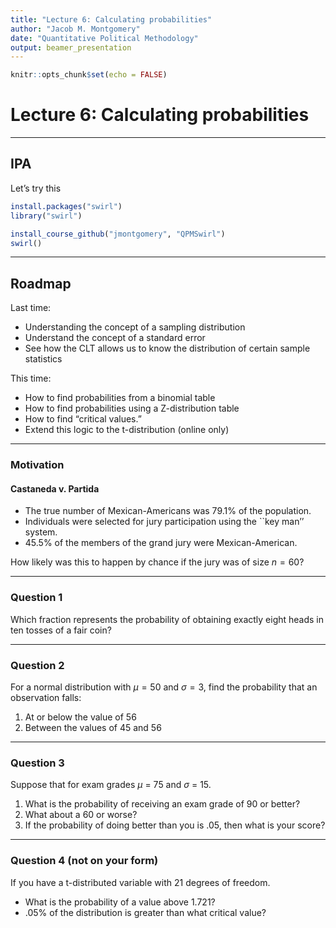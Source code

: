 ```yaml
---
title: "Lecture 6: Calculating probabilities"
author: "Jacob M. Montgomery"
date: "Quantitative Political Methodology"
output: beamer_presentation
---
```


```r
knitr::opts_chunk$set(echo = FALSE)
```





# Lecture 6: Calculating probabilities

----

## IPA

Let's try this


```r
install.packages("swirl")
library("swirl")

install_course_github("jmontgomery", "QPMSwirl")
swirl()
```


-----

## Roadmap

Last time: 

- Understanding the concept of a sampling distribution
- Understand the concept of a standard error
- See how the CLT allows us to know the distribution of certain sample statistics

This time:

- How to find probabilities from a binomial table
- How to find probabilities using a Z-distribution table
- How to find "critical values."
- Extend this logic to the t-distribution (online only)




----

### Motivation

#### Castaneda v. Partida

- The true number of Mexican-Americans was 79.1\% of the population.
- Individuals were selected for jury participation using the ``key man'' system.
- 45.5\% of the members of the grand jury were Mexican-American.

\pause

How likely was this to happen by chance if the jury was of size $n=60$?  

-----

### Question 1

Which fraction represents the probability of obtaining exactly eight heads in ten tosses of a fair coin? 


----

### Question 2

For a normal distribution with $\mu = 50$ and $\sigma = 3$, find the probability that an observation falls:

1. At or below the value of 56
2. Between the values of 45 and 56



-----

### Question 3

Suppose that for exam grades $\mu$ = 75 and $\sigma$ = 15. 

1. What is the probability of receiving an exam grade of 90 or better?
2. What about a 60 or worse?
3. If the probability of doing better than you is .05, then what is  your score?  

----

### Question 4 (not on your form)


If you have a t-distributed variable with 21 degrees of freedom.

- What is the probability of a value above 1.721?
- .05\% of the distribution is greater than what critical value?

